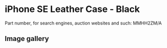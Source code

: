 
# iPhone SE Leather Case - Black

Part number, for search engines, auction websites and such: MMHH2ZM/A

## Image gallery

<div style={{ width: "768px" }}>
  <GalleryComponent
    images={[
      {
        original: "/everysource/MMHH2.webp",
        thumbnail: "/everypreview/MMHH2.webp",
      },
      {
        original: "/everysource/MMHH2_AV1_GOLD.webp",
        thumbnail: "/everypreview/MMHH2_AV1_GOLD.webp",
      },
      {
        original: "/everysource/MMHH2_AV1_SILVER.webp",
        thumbnail: "/everypreview/MMHH2_AV1_SILVER.webp",
      },
      {
        original: "/everysource/MMHH2_AV1_SPACE_GRAY.webp",
        thumbnail: "/everypreview/MMHH2_AV1_SPACE_GRAY.webp",
      }
    ]}
  />
</div>
